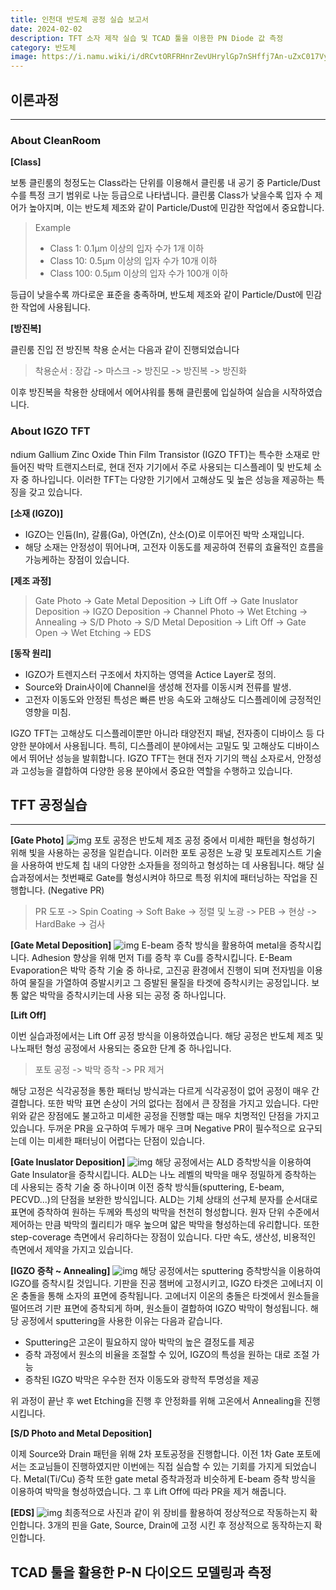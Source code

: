 ```yaml
---
title: 인천대 반도체 공정 실습 보고서
date: 2024-02-02
description: TFT 소자 제작 실습 및 TCAD 툴을 이용한 PN Diode 값 측정
category: 반도체
image: https://i.namu.wiki/i/dRCvtORFRHnrZevUHrylGp7nSHffj7An-uZxC017VyzKScUT_9EPnhrIGlVr6uauelD1dRhRAtSjOkYRVKwpnw.webp
---
```


## 이론과정

---

### About CleanRoom

**[Class]**

보통 클린룸의 청정도는 Class라는 단위를 이용해서 클린룸 내 공기 중 Particle/Dust 수를 특정 크기 범위로 나눈 등급으로 나타냅니다.
클린룸 Class가 낮을수록 입자 수 제어가 높아지며, 이는 반도체 제조와 같이 Particle/Dust에 민감한 작업에서 중요합니다.

> Example
>
> - Class 1: 0.1μm 이상의 입자 수가 1개 이하
> - Class 10: 0.5μm 이상의 입자 수가 10개 이하
> - Class 100: 0.5μm 이상의 입자 수가 100개 이하

등급이 낮을수록 까다로운 표준을 충족하며, 반도체 제조와 같이 Particle/Dust에 민감한 작업에 사용됩니다.

**[방진복]**

클린룸 진입 전 방진복 착용 순서는 다음과 같이 진행되었습니다

> 착용순서 : 장갑 -> 마스크 -> 방진모 -> 방진복 -> 방진화

이후 방진복을 착용한 상태에서 에어샤워를 통해 클린룸에 입실하여 실습을 시작하였습니다.

### About IGZO TFT

ndium Gallium Zinc Oxide Thin Film Transistor (IGZO TFT)는 특수한 소재로 만들어진 박막 트랜지스터로, 현대 전자 기기에서 주로 사용되는 디스플레이 및 반도체 소자 중 하나입니다.
이러한 TFT는 다양한 기기에서 고해상도 및 높은 성능을 제공하는 특징을 갖고 있습니다.

**[소재 (IGZO)]**

- IGZO는 인듐(In), 갈륨(Ga), 아연(Zn), 산소(O)로 이루어진 박막 소재입니다.
- 해당 소재는 안정성이 뛰어나며, 고전자 이동도를 제공하여 전류의 효율적인 흐름을 가능케하는 장점이 있습니다.

**[제조 과정]**

> Gate Photo -> Gate Metal Deposition -> Lift Off -> Gate Inuslator Deposition -> IGZO Deposition -> Channel Photo
> -> Wet Etching -> Annealing -> S/D Photo -> S/D Metal Deposition -> Lift Off -> Gate Open -> Wet Etching -> EDS

**[동작 원리]**

- IGZO가 트렌지스터 구조에서 차지하는 영역을 Actice Layer로 정의.
- Source와 Drain사이에 Channel을 생성해 전자를 이동시켜 전류를 발생.
- 고전자 이동도와 안정된 특성은 빠른 반응 속도와 고해상도 디스플레이에 긍정적인 영향을 미침.

IGZO TFT는 고해상도 디스플레이뿐만 아니라 태양전지 패널, 전자종이 디바이스 등 다양한 분야에서 사용됩니다.
특히, 디스플레이 분야에서는 고밀도 및 고해상도 디바이스에서 뛰어난 성능을 발휘합니다.
IGZO TFT는 현대 전자 기기의 핵심 소자로서, 안정성과 고성능을 결합하여 다양한 응용 분야에서 중요한 역할을 수행하고 있습니다.

## TFT 공정실습

---

**[Gate Photo]**
![img](/posts/post-02/photo_spin_bake.png)
포토 공정은 반도체 제조 공정 중에서 미세한 패턴을 형성하기 위해 빛을 사용하는 공정을 일컫습니다.
이러한 포토 공정은 노광 및 포토레지스트 기술을 사용하여 반도체 칩 내의 다양한 소자들을 정의하고 형성하는 데 사용됩니다.
해당 실습과정에서는 첫번째로 Gate를 형성시켜야 하므로 특정 위치에 패터닝하는 작업을 진행합니다. (Negative PR)

> PR 도포 -> Spin Coating -> Soft Bake -> 정렬 및 노광 -> PEB -> 현상 -> HardBake -> 검사

**[Gate Metal Deposition]**
![img](/posts/post-02/deposition_ebeam.png)
E-beam 증착 방식을 활용하여 metal을 증착시킵니다. Adhesion 향상을 위해 먼저 Ti를 증착 후 Cu를 증착시킵니다.
E-Beam Evaporation은 박막 증착 기술 중 하나로, 고진공 환경에서 진행이 되며 전자빔을 이용하여 물질을 가열하여 증발시키고 그 증발된 물질을 타겟에 증착시키는 공정입니다.
보통 얇은 박막을 증착시키는데 사용 되는 공정 중 하나입니다.

**[Lift Off]**

이번 실습과정에서는 Lift Off 공정 방식을 이용하였습니다.
해당 공정은 반도체 제조 및 나노패턴 형성 공정에서 사용되는 중요한 단계 중 하나입니다.

> 포토 공정 -> 박막 증착 -> PR 제거

해당 고정은 식각공정을 통한 패터닝 방식과는 다르게 식각공정이 없어 공정이 매우 간결합니다.
또한 박막 표면 손상이 거의 없다는 점에서 큰 장점을 가지고 있습니다.
다만 위와 같은 장점에도 불고하고 미세한 공정을 진행할 때는 매우 치명적인 단점을 가지고 있습니다.
두꺼운 PR을 요구하여 두께가 매우 크며 Negative PR이 필수적으로 요구되는데 이는 미세한 패터닝이 어렵다는 단점이 있습니다.

**[Gate Inuslator Deposition]**
![img](/posts/post-02/deposition_ald.png)
해당 공정에서는 ALD 증착방식을 이용하여 Gate Insulator을 증착시킵니다.
ALD는 나노 레벨의 박막을 매우 정밀하게 증착하는 데 사용되는 증착 기술 중 하나이며 이전 증착 방식들(sputtering, E-beam, PECVD...)의 단점을 보완한 방식입니다.
ALD는 기체 상태의 선구체 분자를 순서대로 표면에 증착하여 원하는 두께와 특성의 박막을 천천히 형성합니다.
원자 단위 수준에서 제어하는 만큼 박막의 퀄리티가 매우 높으며 얇은 박막을 형성하는데 유리합니다. 또한 step-coverage 측면에서 유리하다는 장점이 있습니다.
다만 속도, 생산성, 비용적인 측면에서 제약을 가지고 있습니다.

**[IGZO 증착 ~ Annealing]**
![img](/posts/post-02/deposition_sputtering.png)
해당 공정에서는 sputtering 증착방식을 이용하여 IGZO를 증착시킬 것입니다.
기판을 진공 챔버에 고정시키고, IGZO 타겟은 고에너지 이온 충돌을 통해 소자의 표면에 증착됩니다.
고에너지 이온의 충돌은 타겟에서 원소들을 떨어뜨려 기판 표면에 증착되게 하며, 원소들이 결합하여 IGZO 박막이 형성됩니다.
해당 공정에서 sputtering을 사용한 이유는 다음과 같습니다.

- Sputtering은 고온이 필요하지 않아 박막의 높은 결정도를 제공
- 증착 과정에서 원소의 비율을 조절할 수 있어, IGZO의 특성을 원하는 대로 조절 가능
- 증착된 IGZO 박막은 우수한 전자 이동도와 광학적 투명성을 제공

위 과정이 끝난 후 wet Etching을 진행 후 안정화를 위해 고온에서 Annealing을 진행시킵니다.

**[S/D Photo and Metal Deposition]**

이제 Source와 Drain 패턴을 위해 2차 포토공정을 진행합니다. 이전 1차 Gate 포토에서는 조교님들이 진행하였지만 이번에는 직접 실습할 수 있는 기회를 가지게 되었습니다.
Metal(Ti/Cu) 증착 또한 gate metal 증착과정과 비슷하게 E-beam 증착 방식을 이용하여 박막을 형성하였습니다. 그 후 Lift Off에 따라 PR을 제거 해줍니다.

**[EDS]**
![img](/posts/post-02/EDS.png)
최종적으로 사진과 같이 위 장비를 활용하여 정상적으로 작동하는지 확인합니다. 3개의 핀을 Gate, Source, Drain에 고정 시킨 후 정상적으로 동작하는지 확인합니다.

## TCAD 툴을 활용한 P-N 다이오드 모델링과 측정
